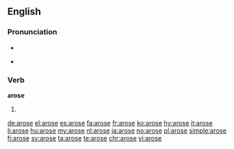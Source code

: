 ==English==

===Pronunciation===
* {{IPA|/əˈrɔʊs/|lang=en}}
* {{audio|en-us-arose.ogg|Audio (US)|lang=en}}
*: {{rhymes|əʊz|lang=en}}

===Verb===
'''arose'''

# {{en-simple past of|arise}}

[[de:arose]]
[[el:arose]]
[[es:arose]]
[[fa:arose]]
[[fr:arose]]
[[ko:arose]]
[[hy:arose]]
[[it:arose]]
[[li:arose]]
[[hu:arose]]
[[my:arose]]
[[nl:arose]]
[[ja:arose]]
[[no:arose]]
[[pl:arose]]
[[simple:arose]]
[[fi:arose]]
[[sv:arose]]
[[ta:arose]]
[[te:arose]]
[[chr:arose]]
[[vi:arose]]
